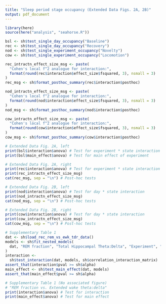 ```yaml
---
title: "Sleep period stage occupancy (Extended Data Figs. 2A, 2B)"
output: pdf_document
---
```

```r
library(here)
source(here("analysis", "seahorse.R"))

bsl <- sh$test_single_day_occupancy("Baseline")
rec <- sh$test_single_day_occupancy("Recovery")
nod <- sh$test_single_experiment_occupancy("Novelty")
cow <- sh$test_single_experiment_occupancy("Locomotion")

rec_intractn_effect_size_msg <- paste(
  "Cohen's local f^2 analogue for interaction:",
  format(round(rec$interaction$effect_size$fsquared, 3), nsmall = 3)
)
rec_msg <- sh$format_posthoc_summary(rec$interaction$posthoc)

nod_intractn_effect_size_msg <- paste(
  "Cohen's local f^2 analogue for interaction:",
  format(round(nod$interaction$effect_size$fsquared, 3), nsmall = 3)
)
nod_msg <- sh$format_posthoc_summary(nod$interaction$posthoc)

cow_intractn_effect_size_msg <- paste(
  "Cohen's local f^2 analogue for interaction:",
  format(round(cow$interaction$effect_size$fsquared, 3), nsmall = 3)
)
cow_msg <- sh$format_posthoc_summary(cow$interaction$posthoc)
```

```r
# Extended Data Fig. 2A, left
print(bsl$interaction$anova) # Test for experiment * state interaction
print(bsl$main_effect$anova) # Test for main effect of experiment
```

```r
# Extended Data Fig. 2A, right
print(rec$interaction$anova) # Test for experiment * state interaction
print(rec_intractn_effect_size_msg)
cat(rec_msg, sep = "\n") # Post-hoc tests
```

```r
# Extended Data Fig. 2B, left
print(nod$interaction$anova) # Test for day * state interaction
print(nod_intractn_effect_size_msg)
cat(nod_msg, sep = "\n") # Post-hoc tests
```

```r
# Extended Data Fig. 2B, right
print(cow$interaction$anova) # Test for day * state interaction
print(cow_intractn_effect_size_msg)
cat(cow_msg, sep = "\n") # Post-hoc tests
```

```r
# Supplementary Table 1
dat <- sh$load_rec_rem_vs_ewk_tdr_data()
models <- sh$fit_nested_models(
  dat, "REM fraction", "Total Hippocampal Theta:Delta", "Experiment", "Subject"
)
interaction <-
  sh$test_interaction(dat, models, sh$correlation_interaction_matrix)
assert_that(interaction$pval >= sh$alpha)
main_effect <- sh$test_main_effect(dat, models)
assert_that(main_effect$pval >= sh$alpha)
```

```r
# Supplementary Table 1 (No associated figure)
# "REM fraction vs. Extended wake theta:delta"
print(interaction$anova) # Test for interaction
print(main_effect$anova) # Test for main effect
```

